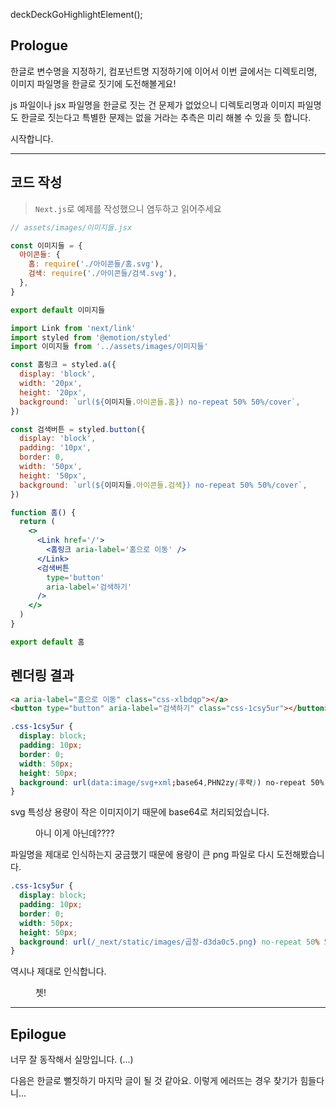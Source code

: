 deckDeckGoHighlightElement();

## Prologue

한글로 변수명을 지정하기, 컴포넌트명 지정하기에 이어서 이번 글에서는 디렉토리명, 이미지 파일명을 한글로 짓기에 도전해볼게요!

js 파일이나 jsx 파일명을 한글로 짓는 건 문제가 없었으니 디렉토리명과 이미지 파일명도 한글로 짓는다고 특별한 문제는 없을 거라는 추측은 미리 해볼 수 있을 듯 합니다.

시작합니다.

---

## 코드 작성

> `Next.js`로 예제를 작성했으니 염두하고 읽어주세요

```jsx
// assets/images/이미지들.jsx

const 이미지들 = {
  아이콘들: {
    홈: require('./아이콘들/홈.svg'),
    검색: require('./아이콘들/검색.svg'),
  },
}

export default 이미지들
```

```jsx
import Link from 'next/link'
import styled from '@emotion/styled'
import 이미지들 from '../assets/images/이미지들'

const 홈링크 = styled.a({
  display: 'block',
  width: '20px',
  height: '20px',
  background: `url(${이미지들.아이콘들.홈}) no-repeat 50% 50%/cover`,
})

const 검색버튼 = styled.button({
  display: 'block',
  padding: '10px',
  border: 0,
  width: '50px',
  height: '50px',
  background: `url(${이미지들.아이콘들.검색}) no-repeat 50% 50%/cover`,
})

function 홈() {
  return (
    <>
      <Link href='/'>
        <홈링크 aria-label='홈으로 이동' />
      </Link>
      <검색버튼
        type='button'
        aria-label='검색하기'
      />
    </>
  )
}

export default 홈
```

## 렌더링 결과

```html
<a aria-label="홈으로 이동" class="css-xlbdqp"></a>
<button type="button" aria-label="검색하기" class="css-1csy5ur"></button>
```

```scss
.css-1csy5ur {
  display: block;
  padding: 10px;
  border: 0;
  width: 50px;
  height: 50px;
  background: url(data:image/svg+xml;base64,PHN2zy(후략)) no-repeat 50% 50%/cover;
}
```

svg 특성상 용량이 작은 이미지이기 때문에 base64로 처리되었습니다.

<figure>
  <picture>
    <source srcSet={`/0/20211216/what.webp?${uuidv4()}`} type="image/webp" />
    <img src={`/0/20211216/what.jpeg?${uuidv4()}`} alt='' />
  </picture>
  <figcaption>아니 이게 아닌데????</figcaption>
</figure>

파일명을 제대로 인식하는지 궁금했기 때문에 용량이 큰 png 파일로 다시 도전해봤습니다.

```scss
.css-1csy5ur {
  display: block;
  padding: 10px;
  border: 0;
  width: 50px;
  height: 50px;
  background: url(/_next/static/images/곱창-d3da0c5.png) no-repeat 50% 50%/cover;
}
```

역시나 제대로 인식합니다.

<figure>
  <picture>
    <source srcSet={`/0/20211216/chat.webp?${uuidv4()}`} type="image/webp" />
    <img src={`/0/20211216/chat.jpeg?${uuidv4()}`} alt='' />
  </picture>
  <figcaption>쳇!</figcaption>
</figure>

---

## Epilogue

너무 잘 동작해서 실망입니다. (...)

다음은 한글로 뻘짓하기 마지막 글이 될 것 같아요. 이렇게 에러뜨는 경우 찾기가 힘들다니...
